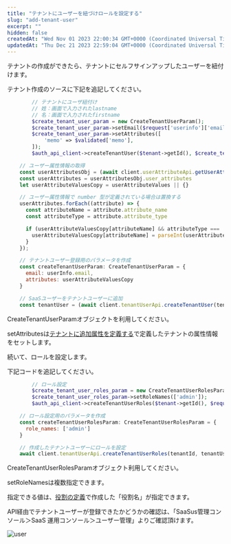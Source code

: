 ```yaml
---
title: "テナントにユーザーを紐づけロールを設定する"
slug: "add-tenant-user"
excerpt: ""
hidden: false
createdAt: "Wed Nov 01 2023 22:00:34 GMT+0000 (Coordinated Universal Time)"
updatedAt: "Thu Dec 21 2023 22:59:04 GMT+0000 (Coordinated Universal Time)"
---
```


テナントの作成ができたら、テナントにセルフサインアップしたユーザーを紐付けます。

テナント作成のソースに下記を追記してください。

<Tabs>
<TabItem value="php" label="PHP">

```php
        // テナントにユーザ紐付け
        // 姓：画面で入力されたlastname
        // 名：画面で入力されたfirstname
        $create_tenant_user_param = new CreateTenantUserParam();
        $create_tenant_user_param->setEmail($request['userinfo']['email']);
        $create_tenant_user_param->setAttributes([
            'memo' => $validated['memo'],
        ]);
        $auth_api_client->createTenantUser($tenant->getId(), $create_tenant_user_param, $auth_api_client::FETCH_RESPONSE);
```

</TabItem>

<TabItem value="nodejs" label="Node.js">

```js
    // ユーザー属性情報の取得
    const userAttributesObj = (await client.userAttributeApi.getUserAttributes()).data
    const userAttributes = userAttributesObj.user_attributes
    let userAttributeValuesCopy = userAttributeValues || {}

    // ユーザー属性情報で number 型が定義されている場合は置換する
    userAttributes.forEach((attribute) => {
      const attributeName = attribute.attribute_name
      const attributeType = attribute.attribute_type

      if (userAttributeValuesCopy[attributeName] && attributeType === 'number') {
        userAttributeValuesCopy[attributeName] = parseInt(userAttributeValuesCopy[attributeName], 10);
      }
    });

    // テナントユーザー登録用のパラメータを作成
    const createTenantUserParam: CreateTenantUserParam = {
      email: userInfo.email,
      attributes: userAttributeValuesCopy
    }

    // SaaSユーザーをテナントユーザーに追加
    const tenantUser = (await client.tenantUserApi.createTenantUser(tenantId, createTenantUserParam)).data
```

</TabItem>
</Tabs>

CreateTenantUserParamオブジェクトを利用してください。

setAttributesは<a href="/docs/tutorial/prepare-saas-platform#テナントに追加属性を定義する" target="_blank">テナントに追加属性を定義する</a>で定義したテナントの属性情報をセットします。

続いて、ロールを設定します。

下記コードを追記してください。

<Tabs>
<TabItem value="php" label="PHP">

```php
        // ロール設定
        $create_tenant_user_roles_param = new CreateTenantUserRolesParam();
        $create_tenant_user_roles_param->setRoleNames(['admin']);
        $auth_api_client->createTenantUserRoles($tenant->getId(), $request['userinfo']['id'], getenv('DEFAULT_SAASUSER_ENV'), $create_tenant_user_roles_param);
```

</TabItem>

<TabItem value="nodejs" label="Node.js">

```js
    // ロール設定用のパラメータを作成
    const createTenantUserRolesParam: CreateTenantUserRolesParam = {
      role_names: ['admin']
    }

    // 作成したテナントユーザーにロールを設定
    await client.tenantUserApi.createTenantUserRoles(tenantId, tenantUser.id, 3, createTenantUserRolesParam)
```

</TabItem>
</Tabs>

CreateTenantUserRolesParamオブジェクト利用してください。

setRoleNamesは複数指定できます。

指定できる値は、<a href="/docs/tutorial/prepare-saas-platform#役割の定義" target="_blank">役割の定義</a>で作成した「役割名」が指定できます。

API経由でテナントユーザーが登録できたかどうかの確認は、「SaaSus管理コンソール＞SaaS 運用コンソール＞ユーザー管理」よりご確認頂けます。

![user](/ja/img/usecase/about-saas-user-accounts/add-tenant-user/user.png)
